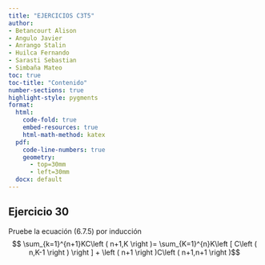 ```yaml
---
title: "EJERCICIOS C3T5"
author:
- Betancourt Alison
- Angulo Javier
- Anrango Stalin
- Huilca Fernando
- Sarasti Sebastian
- Simbaña Mateo
toc: true
toc-title: "Contenido"
number-sections: true   
highlight-style: pygments
format:
  html:
    code-fold: true
    embed-resources: true
    html-math-method: katex
  pdf:
    code-line-numbers: true
    geometry: 
      - top=30mm
      - left=30mm
  docx: default
---
```


## Ejercicio 30

Pruebe la ecuación (6.7.5) por inducción
$$ \sum_{k=1}^{n+1}KC\left ( n+1,K \right )= \sum_{K=1}^{n}K\left [ C\left ( n,K-1 \right ) \right ] + \left ( n+1 \right )C\left ( n+1,n+1 \right )$$

